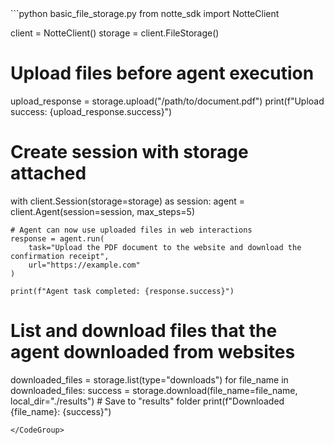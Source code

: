 <CodeGroup>
```python basic_file_storage.py
from notte_sdk import NotteClient

client = NotteClient()
storage = client.FileStorage()

# Upload files before agent execution
upload_response = storage.upload("/path/to/document.pdf")
print(f"Upload success: {upload_response.success}")

# Create session with storage attached
with client.Session(storage=storage) as session:
    agent = client.Agent(session=session, max_steps=5)

    # Agent can now use uploaded files in web interactions
    response = agent.run(
        task="Upload the PDF document to the website and download the confirmation receipt",
        url="https://example.com"
    )

    print(f"Agent task completed: {response.success}")

# List and download files that the agent downloaded from websites
downloaded_files = storage.list(type="downloads")
for file_name in downloaded_files:
    success = storage.download(file_name=file_name, local_dir="./results")  # Save to "results" folder
    print(f"Downloaded {file_name}: {success}")
```
</CodeGroup>
